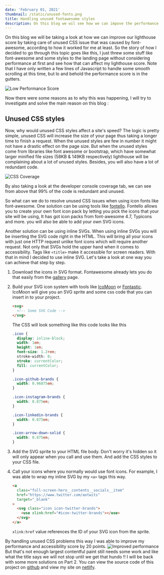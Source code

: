 ```yaml
---
date: 'February 01, 2021'
thumbnail: /static/unused-fonts.png
title: Handling unused fontawesome styles
description: On this blog we wil see how we can impove the performance of our site by removing unused css styles, most importantly unused fontawesome styles.
---
```


On this blog we will be taking a look at how we can improve our lighthouse score by taking care of unused CSS issue that was caused by font-awesome, according to how it worked for me at least. So the story of how I decided to go through this topic goes like this, I just threw some stuff like font-awesome and some styles to the landing page without considering performance at first and see how that can affect my lighthouse score. Note that I have only written a few lines of Javascript to handle some smooth scrolling at this time, but lo and behold the performance score is in the gutters.

![Low Performance Score](https://dev-to-uploads.s3.amazonaws.com/i/j0vbtnv8iv2iz7ssxlnr.png)

Now there were some reasons as to why this was happening, I will try to investigate and solve the main reason on this blog :

## Unused CSS styles

Now, why would unused CSS styles affect a site's speed? The logic is pretty simple, unused CSS will increase the size of your page thus taking a longer time to finish a request. When the unused styles are few in number it might not have a drastic effect on the page size. But when the unused styles come from libraries like font awesome or bootstrap, which have somewhat larger minified file sizes (58KB & 149KB respectively) lighthouse will be complaining about a lot of unused styles. Besides, you will also have a lot of redundant code.

![CSS Coverage](https://dev-to-uploads.s3.amazonaws.com/i/9zz7nfm20vcilfivbl6q.png)

By also taking a look at the developer console coverage tab, we can see from above that 99% of the code is redundant and unused.

So what can we do to resolve unused CSS issues when using icon fonts like font-awesome. One solution can be using tools like [fontello](https://fontello.com/). Fontello allows you to create your own font icon pack by letting you pick the icons that your site will be using, It has got icon packs from font-awesome 4.7, Typicons and more. you will also be able to add your own SVG icons.

Another solution can be using inline SVGs. When using inline SVGs you will be inserting the SVG code right in the HTML. This will bring all your icons with just one HTTP request unlike font icons which will require another request. Not only that SVGs hold the upper hand when it comes to accessibility. Tags like `<title>` make it accessible for screen readers. With that in mind I decided to use inline SVG. Let's take a look at one way you can achieve that step by step.

1. Download the icons in SVG format. Fontawesome already lets you do that easily from the [gallery](https://fontawesome.com/icons?d=gallery) page.

2. Build your SVG icon system with tools like [IcoMoon](https://icomoon.io/) or [Fontastic](http://fontastic.me/). IcoMoon will give you an SVG sprite and some css code that you can insert in to your project.

   ```html
   <svg>
     <!-- Some SVG Code -->
   </svg>
   ```

   The CSS will look something like this code looks like this

   ```css
   .icon {
     display: inline-block;
     width: 1em;
     height: 1em;
     font-size: 1.2rem;
     stroke-width: 0;
     stroke: currentColor;
     fill: currentColor;
   }

   .icon-github-brands {
     width: 0.96875em;
   }

   .icon-instagram-brands {
     width: 0.875em;
   }

   .icon-linkedin-brands {
     width: 0.875em;
   }

   .icon-arrow-down-solid {
     width: 0.875em;
   }
   ```

3. Add the SVG sprite to your HTML file body. Don't worry it's hidden so it will only appear when you call and use them. And add the CSS styles to your CSS file.

4. Call your icons where you normally would use font icons. For example, I was able to wrap my inline SVG by my `<a>` tags this way.

   ```html
   <a
     class="full-screen-hero__contents__socials__item"
     href="https://www.twitter.com/aotwits"
     target="_blank"
   >
     <svg class="icon icon-twitter-brands">
       <use xlink:href="#icon-twitter-brands"></use>
     </svg>
   </a>
   ```

   `xlink:href` value references the ID of your SVG icon from the sprite.

By handling unused CSS problems this way I was able to improve my performance and accessibility score by 20 points.
![Improved performance](https://dev-to-uploads.s3.amazonaws.com/i/v2vtw428lc27d81c3g2i.png)
But that's not enough largest contentful paint still needs some work and like what the title says we will not stop until we get that hundo !! I will be back with some more solutions on Part 2. You can view the source code of this project on [github](https://github.com/abdulhamidOumer) and view my site on [netlify](https://abdulhamid-dev.netlify.app/).
